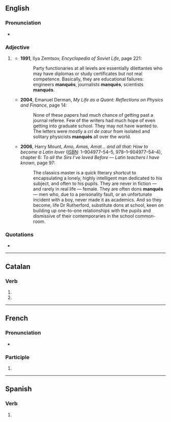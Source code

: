 {{also|manques|manquês}}
==English==

===Pronunciation===
* {{a|French}} {{IPA|en|/mɑ̃ke/}}

===Adjective===
{{en-adj|-}}

# {{lb|en|postpositive}} {{plural of|en|manqué}}
#* '''1991''', Ilya Zemtsov, ''Encyclopedia of Soviet Life'', page 221:
#*: Party functionaries at all levels are essentially dilettantes who may have diplomas or study certificates but not real competence. Basically, they are educational failures: engineers '''manqués''', journalists '''manqués''',<!-- In the source text, this word was hyphenated thus: [man-qués] due to line justification. --> scientists '''manqués'''.
#* '''2004''', Emanuel Derman, ''My Life as a Quant: Reflections on Physics and Finance'', page 14:
#*: None of these papers had much chance of getting past a journal referee. Few of the writers had much hope of even getting into graduate school. They may not have wanted to. The letters were mostly a ''cri de cœur'' from isolated and solitary physicists '''manqués''' all over the world.
#* '''2006''', Harry Mount, ''Amo, Amas, Amat... and all that: How to become a Latin lover'' ([[ISBN]]: 1–904977–54–5, 978–1–904977–54–4), chapter 6: ''To all the Sirs I’ve loved Before — Latin teachers I have known'', page 97:
#*: The classics master is a quick literary shortcut to encapsulating a lonely, highly intelligent man dedicated to his subject, and often to his pupils. They are never in fiction — and rarely in real life — female. They are often dons '''manqués''' — men who, due to a personality fault, or an unfortunate incident with a boy, never made it as academics. And so they become, life Dr Rutherford, substitute dons at school, keen on building up one-to-one relationships with the pupils and dismissive of their contemporaries in the school common-room.

===Quotations===
* {{seeCites|en}}

----

==Catalan==

===Verb===
{{head|ca|verb form}}

# {{ca-verb form of|p=1|n=sg|t=impf|m=sub|mancar}}
# {{ca-verb form of|p=3|n=sg|t=impf|m=sub|mancar}}

----

==French==

===Pronunciation===
* {{audio|fr|LL-Q150 (fra)-Lepticed7-manqués.wav|Audio}}

===Participle===
{{head|fr|past participle form|g=m-p}}

# {{masculine plural past participle of|fr|manquer}}

----

==Spanish==

===Verb===
{{head|es|verb form}}

# {{es-verb form of|mancar}}